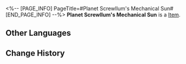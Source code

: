 <%-- [PAGE_INFO]
PageTitle=#Planet Screwllum's Mechanical Sun#
[END_PAGE_INFO] --%>
{{Item Infobox
|id          = 33055
|image       = Item Planet Screwllum's Mechanical Sun.png
|type        = 
|invCategory = Relics
|rarity      = 2
|effect      = 
|description = The plane encapsulates the core of Planet Screwllum, imprisoned in a cage composed of countless levers, pistons, and gears. The inhabitants of Planet Screwllum euphemistically refer to it as the "Steel Sun."
|source1     = [[Simulated Universe: World 5 - Immersion Device Redemption]]
}}
'''Planet Screwllum's Mechanical Sun''' is a [[Item]].

==Other Languages==
{{Other Languages
|en   = Planet Screwllum's Mechanical Sun
|zhs  = 螺丝星的机械烈阳
|zht  = 螺絲星的機械烈陽
|ja   = スクリュー星の機械太陽
|ko   = 스크루룸별의 기계 태양
|es   = Sol mecánico del planeta Tornillia
|fr   = Soleil mécanique de la planète Screwllum
|ru   = Механическое солнце Скрюллума
|th   = Planet Screwllum's Mechanical Sun
|vi   = Mặt Trời Cơ Giới Của Screwllum
|de   = Die mechanische Sonne des Planeten Screwllum
|id   = Planet Screwllum's Mechanical Sun
|pt   = Sol Mecânico do Planeta Screwllum
}}

==Change History==
{{Change History|2.0}}